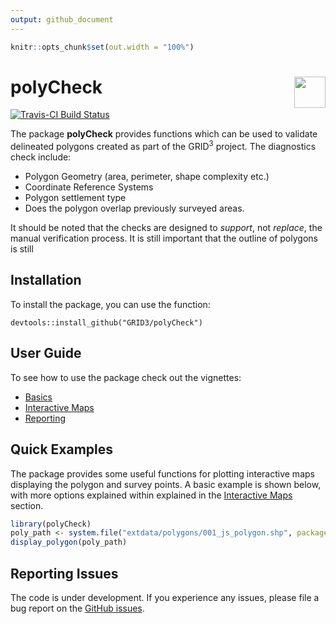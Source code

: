 ```yaml
---
output: github_document
---
```

<!-- README.md is generated from README.Rmd. Please edit that file -->

```r
knitr::opts_chunk$set(out.width = "100%")
```

# polyCheck <img src="https://avatars1.githubusercontent.com/u/43346405?s=200&v=4" align="right" height="50" width="50" />

[![Travis-CI Build Status](https://travis-ci.org/GRID3/polyCheck.svg?branch=master)](https://travis-ci.org/GRID3/polyCheck)

The package **polyCheck** provides functions which can be used to validate delineated polygons created as part of the GRID<sup>3</sup> project. The diagnostics check include:

- Polygon Geometry (area, perimeter, shape complexity etc.)
- Coordinate Reference Systems
- Polygon settlement type
- Does the polygon overlap previously surveyed areas.

It should be noted that the checks are designed to *support*, not *replace*, the manual verification process. It is still important that the outline of polygons is still 

## Installation

To install the package, you can use the function:

```
devtools::install_github("GRID3/polyCheck")
```

## User Guide

To see how to use the package check out the vignettes:

- [Basics](articles/Basics.html)
- [Interactive Maps](articles/InteractiveMaps.html)
- [Reporting](articles/Reporting.html)

## Quick Examples

The package provides some useful functions for plotting interactive maps displaying the polygon and survey points. A basic example is shown below, with more options explained within explained in the [Interactive Maps](articles/InteractiveMaps.html) section.

```r
library(polyCheck)
poly_path <- system.file("extdata/polygons/001_js_polygon.shp", package = "polyCheck")
display_polygon(poly_path)
```


## Reporting Issues

The code is under development. If you experience any issues, please file a bug report on the [GitHub issues](https://github.com/GRID3/polyCheck/issues).
